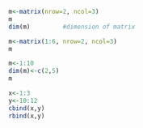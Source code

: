 ```r
m<-matrix(nrow=2, ncol=3)
m
dim(m)         #dimension of matrix
```

```r
m<-matrix(1:6, nrow=2, ncol=3)
m
```

```r
m<-1:10
dim(m)<-c(2,5)
m
```

```r
x<-1:3
y<-10:12
cbind(x,y)
rbind(x,y)
```

